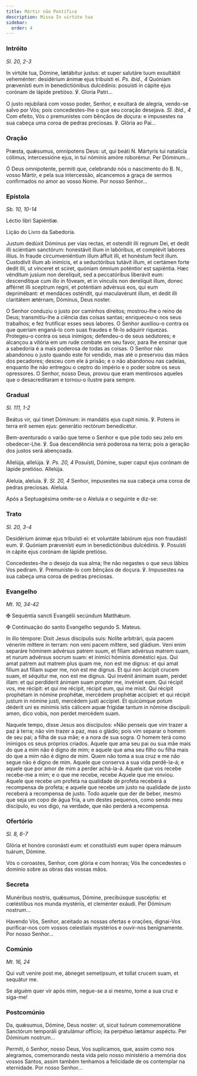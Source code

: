 ```yaml
---
title: Mártir não Pontífice
description: Missa In virtúte tua
sidebar:
  order: 4
---
```


### Intróito

<em>Sl. 20, 2-3</em>

<div class="side-by-side not-content">

In virtúte tua, Dómine, lætábitur justus: et super salutáre tuum exsultábit veheménter: desidérium ánimæ ejus tribuísti ei. <em>Ps. ibid., 4</em> Quóniam prævenísti eum in benedictiónibus dulcédinis: posuísti in cápite ejus corónam de lápide pretióso. ℣. Gloria Patri...

O justo rejubilará com vosso poder, Senhor, e exultará de alegria, vendo-se salvo por Vós; pois concedestes-lhe o que seu coração desejava. <em>Sl. ibid., 4</em> Com efeito, Vós o premunistes com bênçãos de doçura: e impusestes na sua cabeça uma coroa de pedras preciosas. ℣. Glória ao Pai...

</div>

### Oração

<div class="side-by-side not-content">

Præsta, quǽsumus, omnípotens Deus: ut, qui beáti <span class="text-red-500">N.</span> Mártyris tui natalícia cólimus, intercessióne ejus, in tui nóminis amóre roborémur. Per Dóminum...

Ó Deus omnipotente, permiti que, celebrando nós o nascimento do B. <span class="text-red-500">N.</span>, vosso Mártir, e pela sua intercessão, alcancemos a graça de sermos confirmados no amor ao vosso Nome. Por nosso Senhor...

</div>

### Epístola

<em>Sb. 10, 10-14</em>

<div class="side-by-side not-content">

Léctio libri Sapiéntiæ.

Lição do Livro da Sabedoria.

Justum dedúxit Dóminus per vias rectas, et ostendit illi regnum Dei, et dedit illi sciéntiam sanctórum: honestávit illum in labóribus, et complévit labores illíus. In fraude circumveniéntium illum áffuit illi, et honéstum fecit illum. Custodívit illum ab inimícis, et a seductóribus tutávit illum, et certámen forte dedit illi, ut vínceret et sciret, quóniam ómnium poténtior est sapiéntia. Hæc vénditum jusíum non derelíquit, sed a peccatóribus liberávit eum: descendítque cum illo in fóveam, et in vínculis non derelíquit illum, donec afférret illi sceptrum regni, et poténtiam advérsus eos, qui eum deprimébant: et mendáces osténdit, qui maculavérunt illum, et dedit illi claritátem ætérnam, Dóminus, Deus noster.

O Senhor conduziu o justo por caminhos direitos; mostrou-lhe o reino de Deus; transmitiu-lhe a ciência das coisas santas; enriqueceu-o nos seus trabalhos; e fez frutificar esses seus labores. O Senhor auxiliou-o contra os que queriam enganá-lo com suas fraudes e fê-lo adquirir riquezas. Protegeu-o contra os seus inimigos; defendeu-o de seus sedutores; e alcançou a vitória em um rude combate em seu favor, para lhe ensinar que a sabedoria é a mais poderosa de todas as coisas. O Senhor não abandonou o justo quando este foi vendido, mas até o preservou das mãos dos pecadores; desceu com ele á prisão; e o não abandonou nas cadeias, enquanto lhe não entregou o ceptro do império e o poder sobre os seus opressores. O Senhor, nosso Deus, provou que eram mentirosos aqueles que o desacreditaram e tornou-o ilustre para sempre.

</div>

### Gradual

<em>Sl. 111, 1-2</em>

<div class="side-by-side not-content">

Beátus vir, qui timet Dóminum: in mandátis ejus cupit nimis. ℣. Potens in terra erit semen ejus: generátio rectórum benedicétur.

Bem-aventurado o varão que teme o Senhor e que põe todo seu zelo em obedecer-Lhe. ℣. Sua descendência será poderosa na terra; pois a geração dos justos será abençoada.

Allelúja, allelúja. ℣. <em>Ps. 20, 4</em> Posuísti, Dómine, super caput ejus corónam de lápide pretióso. Allelúja.

Aleluia, aleluia. ℣. <em>Sl. 20, 4</em> Senhor, impusestes na sua cabeça uma coroa de pedras preciosas. Aleluia.

</div>

<aside>Após a Septuagésima omite-se o Aleluia e o seguinte e diz-se:</aside>

### Trato

<em>Sl. 20, 3-4</em>

<div class="side-by-side not-content">

Desidérium ánimæ ejus tribuísti ei: et voluntáte labiórum ejus non fraudásti eum. ℣. Quóniam prævenísti eum in benedictiónibus dulcédinis. ℣. Posuísti in cápite ejus corónam de lápide pretióso.

Concedestes-lhe o desejo da sua alma; lhe não negastes o que seus lábios Vos pediram. ℣. Premuniste-lo com bênçãos de doçura. ℣. Impusestes na sua cabeça uma coroa de pedras preciosas.

</div>

### Evangelho

<em>Mt. 10, 34-42</em>

<div class="side-by-side not-content">

<span class="cross text-red-500">✠</span> Sequéntia sancti Evangélii secúndum Matthǽum.

<span class="cross text-red-500">✠</span> Continuação do santo Evangelho segundo S. Mateus.

In illo témpore: Dixit Jesus discípulis suis: Nolíte arbitrári, quia pacem vénerim míttere in terram: non veni pacem míttere, sed gládium. Veni enim separáre hóminem advérsus patrem suum, et fíliam advérsus matrem suam, et nurum advérsus socrum suam: et inimíci hóminis doméstici ejus. Qui amat patrem aut matrem plus quam me, non est me dignus: et qui amat fílium aut fíliam super me, non est me dignus. Et qui non áccipit crucem suam, et séquitur me, non est me dignus. Qui invénit ánimam suam, perdet illam: et qui perdíderit ánimam suam propter me, invéniet eam. Qui récipit vos, me récipit: et qui me récipit, récipit eum, qui me misit. Qui récipit prophétam in nómine prophétæ, mercédem prophétæ accípiet: et qui récipit justum in nómine justi, mercédem justi accípiet. Et quicúmque potum déderit uni ex mínimis istis cálicem aquæ frígidæ tantum in nómine discípuli: amen, dico vobis, non perdet mercédem suam.

Naquele tempo, disse Jesus aos discípulos: «Não penseis que vim trazer a paz à terra; não vim trazer a paz, mas o gládio; pois vim separar o homem de seu pai; a filha de sua mãe; e a nora de sua sogra. O homem terá como inimigos os seus próprios criados. Aquele que ama seu pai ou sua mãe mais do que a mim não é digno de mim; e aquele que ama seu filho ou filha mais do que a mim não é digno de mim. Quem não toma a sua cruz e me não segue não é digno de mim. Aquele que conserva a sua vida perdê-la-á; e aquele que por amor de mim a perder achá-la-á. Aquele que vos recebe recebe-me a mim; e o que me recebe, recebe Aquele que me enviou. Aquele que recebe um profeta na qualidade de profeta receberá a recompensa de profeta; e aquele que recebe um justo na qualidade de justo receberá a recompensa de justo. Todo aquele que der de beber, mesmo que seja um copo de água fria, a um destes pequenos, como sendo meu discípulo, eu vos digo, na verdade, que não perderá a recompensa.

</div>

### Ofertório

<em>Sl. 8, 6-7</em>

<div class="side-by-side not-content">

Glória et honóre coronásti eum: et constituísti eum super ópera mánuum tuárum, Dómine.

Vós o coroastes, Senhor, com glória e com honras; Vós lhe concedestes o domínio sobre as obras das vossas mãos.

</div>

### Secreta

<div class="side-by-side not-content">

Munéribus nostris, quǽsumus, Dómine, precibúsque suscéptis: et cœléstibus nos munda mystériis, et cleménter exáudi. Per Dóminum nostrum...

Havendo Vós, Senhor, aceitado as nossas ofertas e orações, dignai-Vos purificar-nos com vossos celestiais mystérios e ouvir-nos benignamente. Por nosso Senhor...

</div>

### Comúnio

<em>Mt. 16, 24</em>

<div class="side-by-side not-content">

Qui vult veníre post me, ábneget semetípsum, et tollat crucem suam, et sequátur me.

Se alguém quer vir após mim, negue-se a si mesmo, tome a sua cruz e siga-me!

</div>

### Postcomúnio

<div class="side-by-side not-content">

Da, quǽsumus, Dómine, Deus noster: ut, sicut tuórum commemoratióne Sanctórum temporáli gratulámur offício; ita perpétuo lætámur aspéctu. Per Dóminum nostrum...

Permiti, ó Senhor, nosso Deus, Vos suplicamos, que, assim como nos alegramos, comemorando nesta vida pelo nosso ministério a memória dos vossos Santos, assim também tenhamos a felicidade de os contemplar na eternidade. Por nosso Senhor...

</div>
